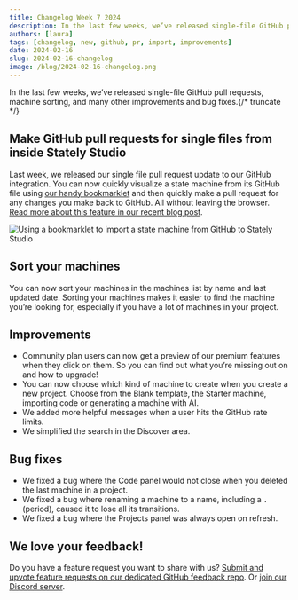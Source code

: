 ```yaml
---
title: Changelog Week 7 2024
description: In the last few weeks, we’ve released single-file GitHub pull requests, machine sorting, and many other improvements and bug fixes.
authors: [laura]
tags: [changelog, new, github, pr, import, improvements]
date: 2024-02-16
slug: 2024-02-16-changelog
image: /blog/2024-02-16-changelog.png
---
```


In the last few weeks, we’ve released single-file GitHub pull requests, machine sorting, and many other improvements and bug fixes.{/* truncate */}

## Make GitHub pull requests for single files from inside Stately Studio

Last week, we released our single file pull request update to our GitHub integration. You can now quickly visualize a state machine from its GitHub file using [our handy bookmarklet](/docs/import-from-github/#bookmarklet) and then quickly make a pull request for any changes you make back to GitHub. All without leaving the browser. [Read more about this feature in our recent blog post](/blog/2024-02-07-single-file-prs).

![Using a bookmarklet to import a state machine from GitHub to Stately Studio](single-file-import.gif)

## Sort your machines

You can now sort your machines in the machines list by name and last updated date. Sorting your machines makes it easier to find the machine you’re looking for, especially if you have a lot of machines in your project.

<p>
  <ThemedImage
    alt="The machines list panel showing a list of machines ordered alphabetically, the sort button is pressed and a menu is showing the options for Name A-Z, Name Z-A, Last updated and first updated. The Name A-Z option is selected."
    sources={{
      light: '/blog/2024-02-16-changelog/sort.png',
      dark: '/blog/2024-02-16-changelog/sort-dm.png',
    }}
  />
</p>

## Improvements

- Community plan users can now get a preview of our premium features when they click on them. So you can find out what you’re missing out on and how to upgrade!
- You can now choose which kind of machine to create when you create a new project. Choose from the Blank template, the Starter machine, importing code or generating a machine with AI.
- We added more helpful messages when a user hits the GitHub rate limits.
- We simplified the search in the Discover area.

## Bug fixes

- We fixed a bug where the Code panel would not close when you deleted the last machine in a project.
- We fixed a bug where renaming a machine to a name, including a `.` (period), caused it to lose all its transitions.
- We fixed a bug where the Projects panel was always open on refresh.

## We love your feedback!

Do you have a feature request you want to share with us? [Submit and upvote feature requests on our dedicated GitHub feedback repo](https://github.com/statelyai/feedback). Or [join our Discord server](https://discord.stately.ai).